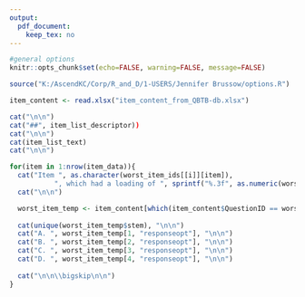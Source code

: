 ```yaml
---
output: 
  pdf_document:
    keep_tex: no
---
```


```r
#general options
knitr::opts_chunk$set(echo=FALSE, warning=FALSE, message=FALSE)

source("K:/AscendKC/Corp/R_and_D/1-USERS/Jennifer Brussow/options.R")

item_content <- read.xlsx("item_content_from_QBTB-db.xlsx")

```

```r
cat("\n\n")
cat("##", item_list_descriptor))
cat("\n\n")
cat(item_list_text)  
cat("\n\n")

for(item in 1:nrow(item_data)){
  cat("Item ", as.character(worst_item_ids[[i]][item]),
           ", which had a loading of ", sprintf("%.3f", as.numeric(worst_item_loads[[i]][item])))
  cat("\n\n")

  worst_item_temp <- item_content[which(item_content$QuestionID == worst_item_ids[[i]][item]),]
  
  cat(unique(worst_item_temp$stem), "\n\n")
  cat("A. ", worst_item_temp[1, "responseopt"], "\n\n")
  cat("B. ", worst_item_temp[2, "responseopt"], "\n\n")
  cat("C. ", worst_item_temp[3, "responseopt"], "\n\n")
  cat("D. ", worst_item_temp[4, "responseopt"], "\n\n")
  
  cat("\n\n\\bigskip\n\n")
}
```